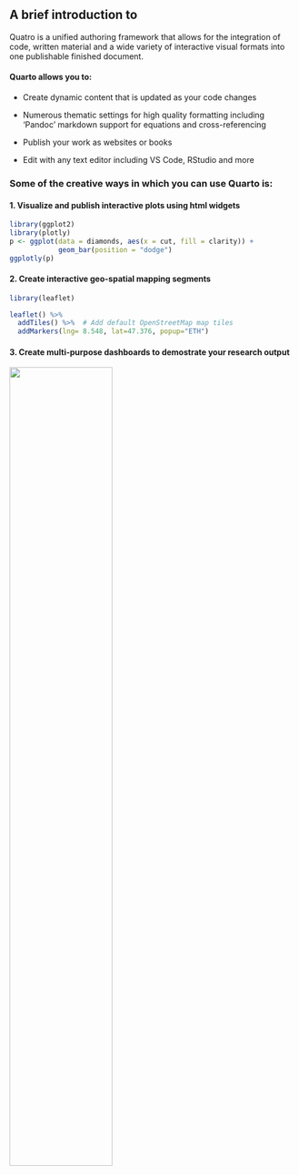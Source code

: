 <!-- Web content -->
:::: {.content-hidden when-format="revealjs"}
## A brief introduction to <img style="vertical-align:0%; height:0.75em" src="assets/images/quarto-logo-trademark.svg">

Quatro is a unified authoring framework that allows for the integration of code, written material and a wide variety of interactive visual formats into one publishable finished document.

####  Quarto allows you to:

-   Create dynamic content that is updated as your code changes

-   Numerous thematic settings for high quality formatting including 'Pandoc' markdown support for equations and cross-referencing

-   Publish your work as websites or books

-   Edit with any text editor including VS Code, RStudio and more

### Some of the creative ways in which you can use Quarto is:

#### 1. Visualize and publish interactive plots using html widgets

```r
library(ggplot2)
library(plotly)
p <- ggplot(data = diamonds, aes(x = cut, fill = clarity)) +
            geom_bar(position = "dodge")
ggplotly(p)
```


#### 2. Create interactive geo-spatial mapping segments

```r

library(leaflet)

leaflet() %>%
  addTiles() %>%  # Add default OpenStreetMap map tiles
  addMarkers(lng= 8.548, lat=47.376, popup="ETH")

```

#### 3. Create multi-purpose dashboards to demostrate your research output


![](https://quarto.org/docs/dashboards/examples/thumbnails/customer-churn-dashboard.png){width=60% fig-align="center"}
:::

<!-- Presentation content -->
::: {.content-visible when-format="revealjs"}



:::

